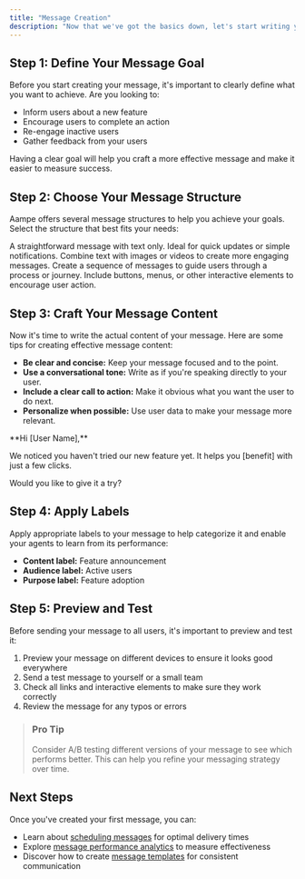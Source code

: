 ```yaml
---
title: "Message Creation"
description: "Now that we've got the basics down, let's start writing your first message"
---
```


## Step 1: Define Your Message Goal

Before you start creating your message, it's important to clearly define what you want to achieve. Are you looking to:

- Inform users about a new feature
- Encourage users to complete an action
- Re-engage inactive users
- Gather feedback from your users

Having a clear goal will help you craft a more effective message and make it easier to measure success.

## Step 2: Choose Your Message Structure

Aampe offers several message structures to help you achieve your goals. Select the structure that best fits your needs:

<CardGroup cols={2}>
  <Card title="Simple Details">
    A straightforward message with text only. Ideal for quick updates or simple notifications.
  </Card>
  <Card title="Text with Media">
    Combine text with images or videos to create more engaging messages.
  </Card>
  <Card title="Multi-step Message">
    Create a sequence of messages to guide users through a process or journey.
  </Card>
  <Card title="Interactive Message">
    Include buttons, menus, or other interactive elements to encourage user action.
  </Card>
</CardGroup>

## Step 3: Craft Your Message Content

Now it's time to write the actual content of your message. Here are some tips for creating effective message content:

- **Be clear and concise:** Keep your message focused and to the point.
- **Use a conversational tone:** Write as if you're speaking directly to your user.
- **Include a clear call to action:** Make it obvious what you want the user to do next.
- **Personalize when possible:** Use user data to make your message more relevant.

<Card title="Example Message" cta="Yes, show me">
  **Hi [User Name],**

  We noticed you haven't tried our new feature yet. It helps you [benefit] with just a few clicks.

  Would you like to give it a try?
</Card>

## Step 4: Apply Labels

Apply appropriate labels to your message to help categorize it and enable your agents to learn from its performance:

- **Content label:** Feature announcement
- **Audience label:** Active users
- **Purpose label:** Feature adoption

## Step 5: Preview and Test

Before sending your message to all users, it's important to preview and test it:

1. Preview your message on different devices to ensure it looks good everywhere
2. Send a test message to yourself or a small team
3. Check all links and interactive elements to make sure they work correctly
4. Review the message for any typos or errors

> ### Pro Tip
>
> Consider A/B testing different versions of your message to see which performs better. This can help you refine your messaging strategy over time.

## Next Steps

Once you've created your first message, you can:

- Learn about [scheduling messages](https://aampe-knowledgehub.vercel.app/message-controls/scheduling) for optimal delivery times
- Explore [message performance analytics](https://aampe-knowledgehub.vercel.app/analytics/message-performance) to measure effectiveness
- Discover how to create [message templates](https://aampe-knowledgehub.vercel.app/whats-next/building-library) for consistent communication